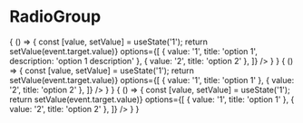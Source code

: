 

<Meta title="Core/RadioGroup" component={RadioGroup} />

# RadioGroup

<Props of={RadioGroup} />

<Preview>
  <Story name="RadioGroup">
  {
    () => {
      const [value, setValue] = useState('1');
      return <RadioGroup
          name="option1"
          label="Options"
          value={value}
          onChange={event => setValue(event.target.value)}
          options={[
            { value: '1', title: 'option 1', description: 'option 1 description' },
            { value: '2', title: 'option 2' },
          ]}
        />
    }
  }
  </Story>
</Preview>

<Preview>
  <Story name="readonly">
  {
    () => {
      const [value, setValue] = useState('1');
      return <RadioGroup
          name="option2"
          label="Options"
          readonly
          value={value}
          onChange={event => setValue(event.target.value)}
          options={[
            { value: '1', title: 'option 1' },
            { value: '2', title: 'option 2' },
          ]}
        />
    }
  }
  </Story>
</Preview>

<Preview>
  <Story name="disabled">
  {
    () => {
      const [value, setValue] = useState('1');
      return <RadioGroup
          name="option3"
          label="Options"
          disabled
          value={value}
          onChange={event => setValue(event.target.value)}
          options={[
            { value: '1', title: 'option 1' },
            { value: '2', title: 'option 2' },
          ]}
        />
    }
  }
  </Story>
</Preview>

